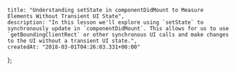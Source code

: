     title: "Understanding setState in componentDidMount to Measure Elements Without Transient UI State",
    description: "In this lesson we'll explore using `setState` to synchronously update in `componentDidMount`. This allows for us to use `getBoundingClientRect` or other synchronous UI calls and make changes to the UI without a transient UI state.",
    createdAt: "2018-03-01T04:26:03.331+00:00"
};


    
